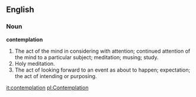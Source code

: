 ==English==

===Noun===

'''contemplation'''

#The act of the mind in considering with attention; continued attention of the mind to a particular subject; meditation; musing; study.
#Holy meditation.
#The act of looking forward to an event as about to happen; expectation; the act of intending or purposing.

[[it:contemplation]]
[[pl:Contemplation]]